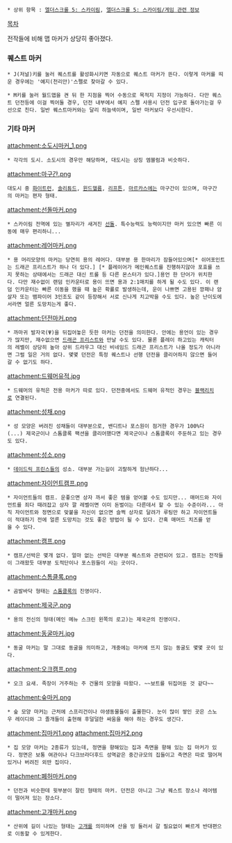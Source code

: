  * 상위 항목 : [[엘더스크롤 5: 스카이림]], [[엘더스크롤 5: 스카이림/게임 관련 정보]]

[[목차]]

전작들에 비해 맵 마커가 상당히 좋아졌다.

=== 퀘스트 마커 ===
 * J(저널)키를 눌러 퀘스트를 활성화시키면 자동으로 퀘스트 마커가 뜬다. 이렇게 마커를 띄운 경우에는 '예지(천리안)'스펠로 찾아갈 수 있다.

 * M키를 눌러 월드맵을 켠 뒤 한 지점을 찍어 수동으로 목적지 지정이 가능하다. 다만 퀘스트 던전등에 이걸 찍어둘 경우, 던전 내부에서 예지 스펠 사용시 던전 입구로 돌아가는걸 우선으로 친다. 일반 퀘스트마커와는 달리 하늘색이며, 일반 마커보다 우선시한다.

=== 기타 마커 ===
attachment:소도시마커_1.png
 * 각각의 도시. 소도시의 경우만 해당하며, 대도시는 상징 엠블럼과 비슷하다.
attachment:마구간.png
 대도시 중 [[화이트런]], [[솔리튜드]], [[윈드헬름]], [[리프튼]], [[마르카스]]에는 마구간이 있으며, 마구간의 마커는 편자 형태.

attachment:선돌마커.png
 * 스카이림 전역에 있는 별자리가 새겨진 [[선돌]]. 특수능력도 능력이지만 마커 있으면 빠른 이동에 매우 편리하니...

attachment:레어마커.png
 * 용 머리모양의 마커는 당연히 용의 레어다. 대부분 용 한마리가 잠들어있으며[* 쉬어포인트는 드래곤 프리스트가 하나 더 있다.] [* 플레이어가 메인퀘스트를 진행하지않아 포효를 쓰지 못하는 상태에서는 드래곤 대신 트롤 등 다른 몬스터가 있다.]용언 한 단어가 위치한다. 다만 재수없이 랜덤 인카운터로 용이 뜨면 용과 2:1매치를 하게 될 수도 있다. 이 랜덤 인카운터는 빠른 이동을 했을 때 높은 확률로 발생하는데, 운이 나쁘면 고용된 깡패나 암살자 또는 뱀파이어 3인조도 같이 등장해서 서로 신나게 치고박을 수도 있다. 높은 난이도에서라면 얼른 도망치는게 좋다.
 
attachment:던전마커.png
 * 까마귀 발자국(Ψ)을 뒤집어놓은 듯한 마커는 던전을 의미한다. 안에는 용언이 있는 경우가 많지만, 재수없으면 [[드래곤 프리스트]]와 만날 수도 있다. 물론 플레이 하고있는 캐릭터의 레벨이 상당히 높아 상위 드라우그 대신 비네임드 드래곤 프리스트가 나올 정도가 아니라면 그럴 일은 거의 없다. 몇몇 던전은 특정 퀘스트나 선행 던전을 클리어하지 않으면 들어갈 수 없기도 하다. 

attachment:드웨머유적.jpg
 * 드웨머의 유적은 전용 마커가 따로 있다. 던전중에서도 드웨머 유적인 경우는 [[블랙리치]]로 연결된다.

attachment:성채.png
 * 성 모양은 버려진 성채들이 대부분으로, 밴디트나 포스원이 점거한 경우가 100%다(...) 제국군이나 스톰클록 팩션을 클리어했다면 제국군이나 스톰클록이 주둔하고 있는 경우도 있다.

attachment:성소.png
 * [[데이드릭 프린스]]들의 성소. 대부분 가는길이 괴랄하게 험난하다...

attachment:자이언트캠프.png
 * 자이언트들의 캠프. 운좋으면 상자 까서 좋은 템을 얻어볼 수도 있지만... 매머드와 자이언트를 죄다 때려잡고 상자 깔 레벨이면 이미 돈벌이는 다른데서 할 수 있는 수준이라... 아직 자이언트와 정면으로 맞붙을 자신이 없으면 슬쩍 상자로 달려가 루팅만 하고 자이언트들이 적대하기 전에 얼른 도망치는 것도 좋은 방법이 될 수 있다. 간혹 매머드 치즈를 얻을 수 있다. 

attachment:캠프.png
 * 캠프/선박은 몇개 없다. 얼마 없는 선박은 대부분 퀘스트와 관련되어 있고. 캠프는 전작들이 그래왔듯 대부분 도적단이나 포스원들이 사는 곳이다.

attachment:스톰클록.png
 * 곰발바닥 형태는 [[스톰클록]]의 진영이다.

attachment:제국군.png
 * 용의 전신의 형태(메인 메뉴 스크린 왼쪽의 로고)는 제국군의 진영이다.

attachment:동굴마커.jpg
 * 동굴 마커는 말 그대로 동굴을 의미하고, 개중에는 마커에 뜨지 않는 동굴도 몇몇 곳이 있다.

attachment:오크캠프.png
 * 오크 요새. 족장이 거주하는 주 건물의 모양을 따왔다. ~~보트를 뒤집어둔 것 같다~~

attachment:숲마커.png
 * 숲 모양 마커는 근처에 스프리건이나 야생동물들이 출몰한다. 눈이 많이 쌓인 곳은 스노우 레이디와 그 졸개들이 출현해 후덜덜한 싸움을 해야 하는 경우도 생긴다.

attachment:집마커1.png attachment:집마커2.png
 * 집 모양 마커는 2종류가 있는데, 정면을 향해있는 집과 측면을 향해 있는 집 마커가 있다. 정면은 보통 여관이나 다크브라더후드 성역같은 중간규모의 집들이고 측면은 따로 떨어져있거나 버려진 외딴 집이다.

attachment:폐허마커.png
 * 던전과 비슷한데 윗부분이 잘린 형태의 마커. 던전은 아니고 그냥 퀘스트 장소나 레어템이 떨어져 있는 장소다.

attachment:고개마커.png
 * 산위에 길이 나있는 형태는 [[고개]]를 의미하며 산을 빙 둘러서 갈 필요없이 빠르게 반대편으로 이동할 수 있게한다.
